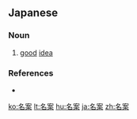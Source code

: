 ==Japanese==
{{ja-kanjitab|めい|あん|yomi=on}}

===Noun===
{{ja-noun|めいあん}}

# [[good]] [[idea]]
#: {{ja-usex|そいつは'''名案'''だ。|そいつ は '''めいあん''' だ。|That is a good idea.}}

===References===
* {{R:Shogakukan}}

[[ko:名案]]
[[lt:名案]]
[[hu:名案]]
[[ja:名案]]
[[zh:名案]]